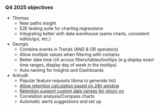 ### Q4 2025 objectives

- Thomas
  - New paths insight
  - E2E testing suite for charting regressions
  - Integrating better with data warehouse (same charts, consistent editor/gui, etc.)
- Georgis
  - Combine events in Trends (AND & OR operators)
  - Allow multiple values when filtering with contains
  - Better date time UX across filters/tables/tooltips (e.g display exact time ranges, display day of week in the tooltips)
  - Auto naming for Insights and Dashboards
- Anirudh
  - Popular feature requests (Anna to generate list)
  - [Allow retention calculation based on 24h window](https://github.com/PostHog/posthog/issues/29958)
  - [Retention support custom date ranges for return on](https://github.com/PostHog/posthog/issues/38080)
  - Correlation analysis/Compass charts
  - Automatic alerts suggestions and set up
